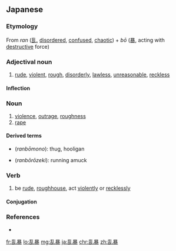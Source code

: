 ==Japanese==
{{ja-kanjitab|らん|ぼう|yomi=on}}

===Etymology===
From ''ran'' ([[乱]], [[disordered]], [[confused]], [[chaotic]]) + ''bō'' ([[暴]], acting with [[destructive]] force)

===Adjectival noun===
{{ja-adj|infl=na|らんぼう}}

# [[rude]], [[violent]], [[rough]], [[disorderly]], [[lawless]], [[unreasonable]], [[reckless]]

====Inflection====
{{ja-na|らんぼう}}

===Noun===
{{ja-noun|らんぼう}}

# [[violence]], [[outrage]], [[roughness]]
# [[rape]]

====Derived terms====
* {{l|ja|乱暴者}} (''ranbōmono''): thug, hooligan
* {{l|ja|乱暴狼藉}} (''ranbōrōzeki''): running amuck

===Verb===
{{ja-verb-suru|tr=intrans|らんぼう}}

# be [[rude]], [[roughhouse]], act [[violent]]ly or [[reckless]]ly

====Conjugation====
{{ja-suru|らんぼう}}

===References===
* {{R:Shogakukan}}

[[fr:乱暴]]
[[lo:乱暴]]
[[mg:乱暴]]
[[ja:乱暴]]
[[chr:乱暴]]
[[zh:乱暴]]
